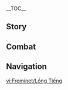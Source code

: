 {{CharacterTabs}}
{{LanguageTabs}}
{{Stub|1={{Meta/VO|rm=1}}}}
__TOC__
==Story==
{{VO/Story
|character           = Freminet
|language            = zh
|language_s          = zh
|language_t          = zh-tw
|name_s              = 菲米尼
|name_t              = 菲米尼

<!-- Hello -->|vo_01_01_title_s    = 初次见面…
|vo_01_01_title_t    = 初次見面…
|vo_01_01_subtitle   = Hello
|vo_01_01_file       = VO_{language}{character} Hello.ogg
|vo_01_01_tx_s       = 你好，我叫菲米尼，是一名潜水员…啊，握手的话就不必了…我是说，不用那么客气。咳、如果你需要勘测水下遗迹或者打捞素材的话，我能为你所用…但其他方面的指派，我可能会让你失望…
|vo_01_01_tx_t       = {{MC|m=你|f=妳}}好，我叫菲米尼，是一名潛水員…啊，握手的話就不必了…我是說，不用那麼客氣。咳、如果{{MC|m=你|f=妳}}需要勘測水下遺蹟或者打撈素材的話，我能為{{MC|m=你|f=妳}}所用…但其他方面的指派，我可能會讓{{MC|m=你|f=妳}}失望…
|vo_01_01_rm_s       = Nǐ hǎo, wǒ jiào Fēimǐní, shì yī míng qiánshuǐyuán... ā, wòshǒu de huà jiù bú bì le... wǒ shì shuō, bù yòng nàme kèqi. Ké 、rúguǒ nǐ xūyào kāncè shuǐxià yíjī huòzhě dǎlāo sùliào de huà, wǒ néng wèi nǐ suǒyòng... dàn qítā fāngmiàn de zhǐpài, wǒ kěnéng huì ràng nǐ shīwàng...
|vo_01_01_rm_t       = 
|vo_02_01_title_s    = 闲聊·海底
|vo_02_01_title_t    = 閒聊·海底
|vo_02_01_subtitle   = Chat: Ocean Depths
|vo_02_01_file       = VO_{language}{character} Chat - Ocean Depths.ogg
|vo_02_01_tx_s       = 想去无人的海底，一个人安静地待着…
|vo_02_01_tx_t       = 想去無人的海底，一個人安靜地待著…
|vo_02_01_rm_s       = Xiǎng qù wúrén de hǎidǐ, yīgè rén ānjìng de dàizhe...
|vo_02_01_rm_t       = 
|vo_02_02_title_s    = 闲聊·原理
|vo_02_02_title_t    = 閒聊·原理
|vo_02_02_subtitle   = Chat: Principles
|vo_02_02_file       = VO_{language}{character} Chat - Principles.ogg
|vo_02_02_tx_s       = 熟悉机械装置的构造与原理，就能够排查故障…但要熟悉一个人却难得多。
|vo_02_02_tx_t       = 熟悉機械裝置的構造與原理，就能夠檢測故障…但要熟悉一個人卻難得多。
|vo_02_02_rm_s       = Shúxī jīxiè zhuāngzhì de gòuzào yǔ yuánlǐ, jiù nénggòu páichá gùzhàng... dàn yào shúxī yīgè rén què nándé duō.
|vo_02_02_rm_t       = 
|vo_02_03_title_s    = 闲聊·家
|vo_02_03_title_t    = 閒聊·家
|vo_02_03_subtitle   = Chat: Home
|vo_02_03_file       = VO_{language}{character} Chat - Home.ogg
|vo_02_03_tx_s       = 无论我在何处漂流，只要那盏炉火亮着，我就有家可归…
|vo_02_03_tx_t       = 無論我在何處漂流，只要那盞爐火亮著，我就有家可歸…
|vo_02_03_rm_s       = Wúlùn wǒ zài héchù piāoliú, zhǐyào nà zhǎn lúhuó liàngzhe, wǒ jiù yǒu jiā kěguī...
|vo_02_03_rm_t       = 
|vo_03_01_title_s    = 下雨的时候…
|vo_03_01_title_t    = 下雨的時候…
|vo_03_01_subtitle   = When It Rains
|vo_03_01_file       = VO_{language}{character} When It Rains.ogg
|vo_03_01_tx_s       = 每到雨天，心情都会沉重不少…
|vo_03_01_tx_t       = 每到雨天，心情都會沉重不少…
|vo_03_01_rm_s       = Měi dào yǔ tiān, xīnqíng dōu huì chénzhòng bùshǎo...
|vo_03_01_rm_t       = 
|vo_03_02_title_s    = 雨过天晴…
|vo_03_02_title_t    = 雨過天晴…
|vo_03_02_subtitle   = After the Rain
|vo_03_02_file       = VO_{language}{character} After the Rain.ogg
|vo_03_02_tx_s       = 雨停了吗？那就好。
|vo_03_02_tx_t       = 雨停了嗎？那就好。
|vo_03_02_rm_s       = Yǔ tíngle ma? Nà jiù hǎo.
|vo_03_02_rm_t       = 
|vo_03_03_title_s    = 打雷的时候…
|vo_03_03_title_t    = 打雷的時候…
|vo_03_03_subtitle   = When Thunder Strikes
|vo_03_03_file       = VO_{language}{character} When Thunder Strikes.ogg
|vo_03_03_tx_s       = 佩伊，我会保护你的。不要怕。
|vo_03_03_tx_t       = 佩伊，我會保護你的。不要怕。
|vo_03_03_rm_s       = Pèiyī, wǒ huì bǎohù nǐ de. Bùyào pà.
|vo_03_03_rm_t       = 
|vo_03_04_title_s    = 下雪的时候…
|vo_03_04_title_t    = 下雪的時候…
|vo_03_04_subtitle   = When It Snows
|vo_03_04_file       = VO_{language}{character} When It Snows.ogg
|vo_03_04_tx_s       = 我是不是应该把潜水头盔戴上…保暖…
|vo_03_04_tx_t       = 我是不是應該把潛水頭盔戴上…保暖…
|vo_03_04_rm_s       = Wǒ shì bùshì yīnggāi bǎ qiánshuǐ tóukē dàishàng... bǎonuǎn...
|vo_03_04_rm_t       = 
|vo_03_05_title_s    = 刮大风了…
|vo_03_05_title_t    = 颳大風了…
|vo_03_05_subtitle   = When the Wind Is Blowing
|vo_03_05_file       = VO_{language}{character} When the Wind Is Blowing.ogg
|vo_03_05_tx_s       = 想钻进海里。
|vo_03_05_tx_t       = 想鑽進海裡。
|vo_03_05_rm_s       = Xiǎng zhuān jìn hǎi lǐ.
|vo_03_05_rm_t       = 
|vo_04_01_title_s    = 早上好…
|vo_04_01_title_t    = 早安…
|vo_04_01_subtitle   = Good Morning
|vo_04_01_file       = VO_{language}{character} Good Morning.ogg
|vo_04_01_tx_s       = 早。请问，有需要我执行的任务吗？没有的话，我准备出门了。
|vo_04_01_tx_t       = 早。請問，有需要我執行的任務嗎？沒有的話，我準備出門了。
|vo_04_01_rm_s       = Zǎo. Qǐngwèn, yǒu xūyào wǒ zhíxíng de rènwù ma? Méiyǒu dehuà, wǒ zhǔnbèi chūmén le.
|vo_04_01_rm_t       = 
|vo_04_02_title_s    = 中午好…
|vo_04_02_title_t    = 午安…
|vo_04_02_subtitle   = Good Afternoon
|vo_04_02_file       = VO_{language}{character} Good Afternoon.ogg
|vo_04_02_tx_s       = 机械内部没有故障，是发条老化了吗？那修起来简单…抱歉，我…呃…你刚才和我说了什么吗？
|vo_04_02_tx_t       = 機械內部沒有故障，是發條老化了嗎？那修起來簡單…抱歉，我…呃…{{MC|m=你|f=妳}}剛才和我說了什麼嗎？
|vo_04_02_rm_s       = Jīxiè nèibù méiyǒu gùzhàng, shì fātiáo lǎohuàle ma? Nà xiū qǐlái jiǎndān... bàoqiàn, wǒ... è... nǐ gāngcái hé wǒ shuōle shénme ma?
|vo_04_02_rm_t       = 
|vo_04_03_title_s    = 晚上好…
|vo_04_03_title_t    = 晚上好…
|vo_04_03_subtitle   = Good Evening
|vo_04_03_file       = VO_{language}{character} Good Evening.ogg
|vo_04_03_tx_s       = 要来一碗海鲜汤吗？是用今天现捕的虾和贝类做的。我不怎么会做饭，但食材新鲜，味道…应该不会太差。
|vo_04_03_tx_t       = 要來一碗海鮮湯嗎？是用今天現捕的蝦和貝類做的。我不怎麼會做飯，但食材新鮮，味道…應該不會太差。
|vo_04_03_rm_s       = Yào lái yī wǎn hǎixiān tāng ma? Shì yòng jīntiān xiànbǔ de xiā hé bèilèi zuò de. Wǒ bùzěnme huì zuòfàn, dàn shíliào xīnxiān, wèidào... yīnggāi bù huì tài chà.
|vo_04_03_rm_t       = 
|vo_04_04_title_s    = 晚安…
|vo_04_04_title_t    = 晚安…
|vo_04_04_subtitle   = Good Night
|vo_04_04_file       = VO_{language}{character} Good Night.ogg
|vo_04_04_tx_s       = 你休息吧。我还想看一会儿书再睡。欸？什么书？这个…唔，是有关潜、潜水的书，有很多技术要点要学…总之，先道晚安了！
|vo_04_04_tx_t       = {{MC|m=你|f=妳}}休息吧。我還想看一會書再睡。欸？什麼書？這個…唔，是有關潛、潛水的書，有很多技術要點要學…總之，先道晚安了！
|vo_04_04_rm_s       = Nǐ xiūxí ba. Wǒ hái xiǎng kàn yīhuìr shū zài shuì. Ēi? Shénme shū? Zhège... ū, shì yǒuguān qián, qiánshuǐ de shū, yǒu hěnduō jìshù yàodiǎn yào xué... zǒngzhī, xiān dào wǎn'ānle!
|vo_04_04_rm_t       = 
|vo_05_01_title_s    = 关于菲米尼自己·潜水
|vo_05_01_title_t    = 關於菲米尼自己·潛水
|vo_05_01_subtitle   = About {character}: Diving
|vo_05_01_file       = VO_{language}{character} About {character} - Diving.ogg
|vo_05_01_tx_s       = 如你所知，我为数不多的强项是潜水，我和汐藻打交道的时间比和人说话的时间还多。它们不会责问，不会流露失望，只安静地陪你一同漂流…水下的世界要比陆上简单许多。
|vo_05_01_tx_t       = 如{{MC|m=你|f=妳}}所知，我為數不多的強項是潛水，我和汐藻打交道的時間比和人說話的時間還多。它們不會責問、不會流露失望，只會安靜地陪{{MC|m=你|f=妳}}一同漂流…水下的世界要比陸上簡單許多。
|vo_05_01_rm_s       = Rú nǐ suǒ zhī, wǒ wèishù bùduō de qiángxiàng shì qiánshuǐ, wǒ hé xī zǎo dǎ jiāodào de shíjiān bǐ hé rén shuōhuà de shíjiān hái duō. Tāmen bù huì zéwèn, bù huì liúlù shīwàng, zhǐ ānjìng de péi nǐ yītóng piāoliú... shuǐxià de shìjiè yào bǐ lùshàng jiǎndān xǔduō.
|vo_05_01_rm_t       = 
|vo_05_02_title_s    = 关于菲米尼自己·发条企鹅
|vo_05_02_title_t    = 關於菲米尼自己·發條企鵝
|vo_05_02_subtitle   = About {character}: Clockwork Penguin
|vo_05_02_friendship = 4
|vo_05_02_file       = VO_{language}{character} About {character} - Clockwork Penguin.ogg
|vo_05_02_tx_s       = 在我感到孤独的夜晚，是佩伊给了我最珍贵的陪伴。我想，或许有其他孩子像我一样，需要一位陪在身边的玩具伙伴。于是，我做了一批发条企鹅，拿去莱舒的发条工坊寄售…听说口碑不错，但销量一般，来购买的反倒是成年人居多…唉。
|vo_05_02_tx_t       = 在我感到孤獨的夜晚，是佩伊給了我最珍貴的陪伴。我想，或許有其他孩子像我一樣，需要一位陪在身邊的玩具夥伴。於是，我做了一批發條企鵝，拿去萊舒的發條工坊寄售…聽說口碑不錯，但銷量普通，來購買的反倒是成年人居多…唉。
|vo_05_02_rm_s       = Zài wǒ gǎndào gūdú de yèwǎn, shì Pèiyī gěile wǒ zuì zhēnguì de péibàn. Wǒ xiǎng, huòxǔ yǒu qítā háizi xiàng wǒ yīyàng, xūyào yī wèi péi zài shēnbiān de wánjù huǒbàn. Yúshì, wǒ zuòle yī pī fātiáo qǐ'é, ná qù Láishù de fātiáo gōngfāng jìshòu... tīng shuō kǒubēi bùcuò, dàn xiāoliàng yībān, lái gòumǎi de fǎndào shì chéngnián rén jūduō... āi.
|vo_05_02_rm_t       = 
|vo_06_01_title_s    = 关于我们·命令
|vo_06_01_title_t    = 關於我們·命令
|vo_06_01_subtitle   = About Us: Orders
|vo_06_01_file       = VO_{language}{character} About Us - Orders.ogg
|vo_06_01_tx_s       = 「命令」就像是背在我身后的发条，离开它反而令我不习惯。如果有任何对我的安排，请你一定不要顾虑。
|vo_06_01_tx_t       = 「命令」就像是背在我身後的發條，離開它反而令我不習慣。如果有任何對我的安排，請{{MC|m=你|f=妳}}一定不要顧慮。
|vo_06_01_rm_s       = "Mìnglìng" jiù xiàng shì bēi zài wǒ shēn hòu de fātiáo, líkāi tā fǎn'ér lìng wǒ bù xíguàn. Rúguǒ yǒu rènhé duì wǒ de ānpái, qǐng nǐ yīdìng bùyào gùlǜ.
|vo_06_01_rm_t       = 
|vo_06_02_title_s    = 关于我们·同伴
|vo_06_02_title_t    = 關於我們·同伴
|vo_06_02_subtitle   = About Us: Companionship
|vo_06_02_friendship = 6
|vo_06_02_file       = VO_{language}{character} About Us - Companionship.ogg
|vo_06_02_tx_s       = 让我多了解一点你的事吧。你的爱好、口味，喜欢的颜色，想养的动物…既然你是我的「同伴」，那我们之间的联结，就比齿轮与机关更紧密了。
|vo_06_02_tx_t       = 讓我多瞭解一點{{MC|m=你|f=妳}}的事吧。{{MC|m=你|f=妳}}的愛好、口味、喜歡的顏色、想養的動物…既然{{MC|m=你|f=妳}}是我的「同伴」，那我們之間的聯結，就比齒輪與機關更緊密了。
|vo_06_02_rm_s       = Ràng wǒ duō liǎojiě yīdiǎn nǐ de shì ba. Nǐ de àihào, kǒuwèi, xǐhuān de yánsè, xiǎng yǎng de dòngwù... jìrán nǐ shì wǒ de "tóngbàn", nà wǒmen zhī jiān de liánjié, jiù bǐ chǐlún yǔ jīguān gèng jǐnmìle.
|vo_06_02_rm_t       = 
|vo_07_01_title_s    = 关于「神之眼」…
|vo_07_01_title_t    = 關於「神之眼」…
|vo_07_01_subtitle   = About the [[Vision]]
|vo_07_01_friendship = 4
|vo_07_01_file       = VO_{language}{character} About the Vision.ogg
|vo_07_01_tx_s       = 自从有了「神之眼」，我潜水已经不再需要使用头盔。但我却离不开它。它将我与外界的嘈杂隔绝，让我感到安全。「神之眼」、头盔…还有佩伊，我的呼吸，一直在借助它们的力量。
|vo_07_01_tx_t       = 自從有了「神之眼」，我潛水已經不再需要使用頭盔。但我卻離不開它。它將我與外界的嘈雜隔絕，讓我感到安全。「神之眼」、頭盔…還有佩伊，我的呼吸，一直在藉助它們的力量。
|vo_07_01_rm_s       = Zìcóng yǒule "shénzhīyǎn", wǒ qiánshuǐ yǐjīng bù zài xūyào shǐyòng tóukǔi. Dàn wǒ què líbùkāi tā. Tā jiāng wǒ yǔ wàijiè de cáozá géjué, ràng wǒ gǎndào ānquán. "Shénzhīyǎn", tóukǔi... hái yǒu Pèiyī, wǒ de hūxī, yīzhí zài jièzhù tāmen de lìliàng.
|vo_07_01_rm_t       = 
|vo_07_02_title_s    = 有什么想要分享…
|vo_07_02_title_t    = 有什麼想要分享…
|vo_07_02_subtitle   = Something to Share
|vo_07_02_file       = VO_{language}{character} Something to Share.ogg
|vo_07_02_tx_s       = 透过海水望天，阳光也不会那么刺眼。所以，我才总是愿意待在水里。
|vo_07_02_tx_t       = 透過海水望天，陽光也不會那麼刺眼。所以，我才總是願意待在水裡。
|vo_07_02_rm_s       = Tòuguò hǎishuǐ wàng tiān, yángguāng yě bù huì nàme cìyǎn. Suǒyǐ, wǒ cái zǒng shì yuànyì dāi zài shuǐ lǐ.
|vo_07_02_rm_t       = 
|vo_07_03_title_s    = 感兴趣的见闻·苍晶螺
|vo_07_03_title_t    = 感興趣的見聞·蒼晶螺
|vo_07_03_subtitle   = Interesting Things: [[Beryl Conch]]es
|vo_07_03_file       = VO_{language}{character} Interesting Things - Beryl Conches.ogg
|vo_07_03_tx_s       = 我曾在水下见到过许多苍晶螺，盯着那些精致细巧的纹路，不知不觉就忘记了时间。这么美丽的生物已经变成了化石，那我们周围的景色，是不是早晚也会沉入深海之下呢？
|vo_07_03_tx_t       = 我曾在水下看過許多蒼晶螺。盯著那些精緻細巧的紋路，不知不覺就忘記了時間。這麼美麗的生物已經變成了化石，那我們周圍的景色，是不是遲早也會沉入深海之下呢？
|vo_07_03_rm_s       = Wǒ céng zài shuǐxià jiàndào guò xūduō cāngjīng luó, dīngzhe nàxiē jīngzhì xìqiǎo de wénlù, bùzhī bùjué jiù wàngjìle shíjiān. Zhème měilì de shēngwù yǐjīng biàn chéngle huàshí, nà wǒmen zhōuwéi de jǐngsè, shì bùshì zǎowǎn yě huì chénrù shēnhǎi zhī xià ne?
|vo_07_03_rm_t       = 
|vo_07_04_title_s    = 感兴趣的见闻·幽光星星
|vo_07_04_title_t    = 感興趣的見聞·幽光星星
|vo_07_04_subtitle   = Interesting Things: Lumitoile
|vo_07_04_file       = VO_{language}{character} Interesting Things - Lumitoile.ogg
|vo_07_04_tx_s       = 幽光星星总是会依附在其他东西之上，有时是礁石，有时是码头，更多时候则是庞大的水下建筑群。你说，它们是不是就像飞萤靠近光源那样，对人类心存向往呢？
|vo_07_04_tx_t       = 幽光星星總是會依附在其他東西之上，有時是礁石，有時是碼頭，更多時候則是龐大的水下建築群。{{MC|m=你|f=妳}}說，它們是不是就像飛螢靠近光源那樣，對人類心存嚮往呢？
|vo_07_04_rm_s       = Yōuguāng xīngxīng zǒng shì huì yīfù zài qítā dōngxi zhī shàng, yǒushí shì jiāoshí, yǒushí shì mǎtóu, gèng duō shíhòu zé shì pángdà de shuǐxià jiànzhú qún. Nǐ shuō, tāmen shì bùshì jiù xiàng fēiyíng kàojìn guāngyuán nà yàng, duì rénlèi xīncúnxiàngwài méiyou xiàngwài de rénwù qǐngxiān xíngfèn ma?
|vo_07_04_rm_t       = 
|vo_08_01_title_s    = 关于「父亲」·眼泪
|vo_08_01_title_t    = 關於「父親」·眼淚
|vo_08_01_subtitle   = About "[[Arlecchino|Father]]": Tears
|vo_08_01_friendship = 4
|vo_08_01_file       = VO_{language}{character} About Father - Tears.ogg
|vo_08_01_tx_s       = 「父亲」不喜欢孩子们哭，说眼泪是感性和软弱的混合物。被「父亲」训斥过后，我总要忍到水下才敢哭出来。还好海露花会陪着我。
|vo_08_01_tx_t       = 「父親」不喜歡孩子們哭，說眼淚是感性和軟弱的混合物。被「父親」訓斥過後，我總要忍到水下才敢哭出來，還好海露花會陪著我。
|vo_08_01_rm_s       = "Fùqīn" bù xǐhuān háizimen kū, shuō yǎnlèi shì gǎnxìng hé ruǎnruò de hùnhéwù. Bèi "fùqīn" xùnzhèguòhòu, wǒ zǒngyào rěn dào shuǐ xià cái dǎre chūlái. Hái hǎo hǎilùhuā huì péizhe wǒ.
|vo_08_01_rm_t       = 
|vo_08_02_title_s    = 关于「父亲」·教导
|vo_08_02_title_t    = 關於「父親」·教導
|vo_08_02_subtitle   = About "Father": Teaching
|vo_08_02_quest      = As Light Rain Falls Without Reason
|vo_08_02_friendship = 6
|vo_08_02_file       = VO_{language}{character} About Father - Teaching.ogg
|vo_08_02_tx_s       = 小时候，我受到的教育是：为了家，我们应该献出自己的生命。自从「父亲」掌权后，这一理念产生了变化。「父亲」说我们每一个人都很重要，必须得重视自己的生命，发挥所有力量，在这个世界上站稳脚跟…说实话，这比单纯服从命令难多了。
|vo_08_02_tx_t       = 小時候，我受到的教育是：為了家，我們應該獻出自己的生命。自從「父親」掌權後，這一理念產生了變化。「父親」說我們每一個人都很重要，必須重視自己的生命，發揮所有力量，在這個世界上站穩腳跟…說實話，這比單純服從命令難多了。
|vo_08_02_rm_s       = Xiǎoshíhòu, wǒ shòudào de jiàoyù shì: Wèile jiā, wǒmen yīnggāi xiànchū zìjǐ de shēngmìng. Zìcóng "fùqīn" zhǎngquán hòu, zhè yī lǐniàn chǎnshēng le biànhuà. "Fùqīn" shuō wǒmen měiyīgè rén dōu hěn zhòngyào, bìxū dé zhòngshì zìjǐ de shēngmìng, fāhuī suǒyǒu lìliàng, zài zhège shìjiè shàng zhànwěi jiǎojiǎo... Shuō shíhuà, zhè bǐ dānchún fúcóng mìnglìng náng duōle.
|vo_08_02_rm_t       = 
|vo_08_03_title_s    = 关于林尼·表演
|vo_08_03_title_t    = 關於林尼·表演
|vo_08_03_subtitle   = About [[Lyney]]: Magic Shows
|vo_08_03_friendship = 4
|vo_08_03_file       = VO_{language}{character} About Lyney - Magic Shows.ogg
|vo_08_03_tx_s       = 在家里，林尼时常会向我表演一些小魔术。一旦我笑了的话，他就会特别开心，说那个魔术肯定会让观众都满意…我平时真的笑那么少吗？
|vo_08_03_tx_t       = 在家裡，林尼時常會向我表演一些小魔術。一旦我笑了的話，他就會特別開心，說那個魔術一定會讓觀眾都滿意…我平時真的笑那麼少嗎？
|vo_08_03_rm_s       = Zài jiālǐ, Línní shícháng huì xiàng wǒ biǎoyǎn yīxiē xiǎo móshù. Yīdàn wǒ xiàole de huà, tā jiù huì tèbié kāixīn, shuō nàgè móshù kěndìng huì ràng guānzhòng dōu mǎn yì... Wǒ píngcháng zhēn de xiào nàme shǎo ma?
|vo_08_03_rm_t       = 
|vo_08_04_title_s    = 关于林尼·面具
|vo_08_04_title_t    = 關於林尼·面具
|vo_08_04_subtitle   = About Lyney: Mask
|vo_08_04_friendship = 6
|vo_08_04_file       = VO_{language}{character} About Lyney - Mask.ogg
|vo_08_04_tx_s       = 林尼是我们小队中的领袖，总是以哥哥的身份自居…我能看出他硬撑的时候，也尝试过劝他不要一直戴着面具…但他不肯承认，我们还起过争执…从那之后，我就不再触碰这个话题了。
|vo_08_04_tx_t       = 林尼是我們小隊中的領袖，總是以哥哥的身分自居…我能看出他硬撐的時候，也嘗試過勸他不要一直戴著面具…但他不肯承認，我們還起過爭執…從那之後，我就不再觸碰這個話題了。
|vo_08_04_rm_s       = Línní shì wǒmen xiǎo duì zhōng de lǐngxiù, zǒng shì yǐ gēge de shēnfen zìjǔ... Wǒ néng kàn chū tā yìngchēng de shíhòu, yě chángshìguò quàn tā bùyào yīzhí dài zhe miànjù... Dàn tā bù kěn chéngrèn, wǒmen hái qǐguò zhēngzhí... Cóng nà zhīhòu, wǒ jiù bù zài chùpèng zhège huàtíle.
|vo_08_04_rm_t       = 
|vo_08_05_title_s    = 关于琳妮特…
|vo_08_05_title_t    = 關於琳妮特…
|vo_08_05_subtitle   = About [[Lynette]]
|vo_08_05_friendship = 4
|vo_08_05_file       = VO_{language}{character} About Lynette.ogg
|vo_08_05_tx_s       = 同样的任务，如果交给林尼或者琳妮特，他们就能完成得很出色，而我却办不好。琳妮特总宽慰我说大家各有所长，家里那些突然出故障的器械都在靠我维修…哈，我在其他方面也能这么得心应手就好了。
|vo_08_05_tx_t       = 同樣的任務，如果交給林尼或者琳妮特，他們就能完成得很出色，而我卻做不好。琳妮特總會寬慰我說大家各有所長，家裡那些突然故障的器械都在靠我維修…哈，我在其他方面也能這麼得心應手就好了。
|vo_08_05_rm_s       = Tóngyàng de rènwù, rúguǒ jiāogěi Línní huòzhě Línnèitè, tāmen jiù néng wánchéng dé hěn chūsè, ér wǒ què bàn bù hǎo. Línnèitè zǒng kuānwèi wǒ shuō dàjiā gèyǒu suǒcháng, jiālǐ nàxiē tūrán chū gùzhàng de qìxiè dōu zài kào wǒ wèixiū... Hā, wǒ zài qítā fāngmiàn yě néng zhème déxīn yīshǒu jiù hǎole.
|vo_08_05_rm_t       = 
|vo_08_06_title_s    = 关于那维莱特…
|vo_08_06_title_t    = 關於那維萊特…
|vo_08_06_subtitle   = About [[Neuvillette]]
|vo_08_06_friendship = 4
|vo_08_06_file       = VO_{language}{character} About Neuvillette.ogg
|vo_08_06_tx_s       = 有次我浮出海面时，正巧见到最高审判官大人独自站在海边。他或许在想心事，或许在看风景…我当然没问。我只和他匆匆对了一眼就潜回海里了。事后想想像是做了亏心事一样…唉。
|vo_08_06_tx_t       = 有次我浮出海面時，正巧看到最高審判官大人獨自站在海邊。他或許在想心事，或許在看風景…我當然沒問。我只和他匆匆對了一眼就潛回海裡了。事後想想像是做了虧心事一樣…唉。
|vo_08_06_rm_s       = Yǒucì wǒ fúchū hǎimiàn shí, zhèngqiǎo jiàn dào zuìgāo shěnpàn guān dàrén dúzì zhàn zài hǎi biān. Tā huòxǔ zài xiǎng xīnshì, huòxǔ zài kàn fēngjǐng... Wǒ dāngrán méi wèn. Wǒ zhǐ hé tā cōngcōng duìle yīyǎn jiù qián huí hǎilǐle. Shìhòu xiǎngxiǎng xiàng shì zuòle kuīxīn shì yīyàng... Āi.
|vo_08_06_rm_t       = 
|vo_08_07_title_s    = 关于芙宁娜·回避
|vo_08_07_title_t    = 關於芙寧娜·回避
|vo_08_07_subtitle   = About [[Furina]]: Avoiding the Question
|vo_08_07_friendship = 4
|vo_08_07_file       = VO_{language}{character} About Furina - Avoiding the Question.ogg
|vo_08_07_tx_s       = 我…我没法客观地评价水神大人，还是…不说了吧。况且我和她接触得也不多…看法肯定会有偏颇。
|vo_08_07_tx_t       = 我…我沒法客觀地評價水神大人，還是…不說了吧。況且我和她接觸得也不多…看法一定會有偏頗。
|vo_08_07_rm_s       = Wǒ... Wǒ méi fǎ kèguān de píngjià shuǐshén dàrén, háishì... Bù shuōle ba. Kuàng qiě wǒ hé tā jiēchù de yě bù duō... Kànfǎ kěndìng huì yǒu piānpo.
|vo_08_07_rm_t       = 
|vo_08_08_title_s    = 关于芙宁娜·判断
|vo_08_08_title_t    = 關於芙寧娜·判斷
|vo_08_08_subtitle   = About Furina: Verdict
|vo_08_08_friendship = 6
|vo_08_08_file       = VO_{language}{character} About Furina - Verdict.ogg
|vo_08_08_tx_s       = 好吧，我见过水神大人坐在观众席上的样子。在我看来，她说话的时候非常引人瞩目，沉默的时候反倒更耐人寻味…她的眼睛，就像不透光的海底那样，藏着深深的秘密，害怕他人的碰触…我、我乱说的…对不起。
|vo_08_08_tx_t       = 好吧，我看過水神大人坐在觀眾席上的樣子。在我看來，她說話的時候非常引人注目，沉默的時候反倒更耐人尋味…她的眼睛，就像不透光的海底那樣，藏著深深的秘密，害怕他人的碰觸…我、我亂說的…對不起。
|vo_08_08_rm_s       = Hǎo ba, wǒ jiànguo shuǐshén dàrén zuò zài guānzhòng xí shàng de yàngzi. Zài wǒ kàn lái, tā shuōhuà de shíhòu fēicháng yǐnrén zhùmù, chénmò de shíhòu fǎndào gèng nàirén xúnwèi... Tā de yǎnjīng, jiù xiàng bù tòuguāng de hǎidǐ nà yàng, cángzhe shēnshēn de mìmì, hàipà tārén de pèngchù... Wǒ, wǒ luàn shuō de... Duìbùqǐ.
|vo_08_08_rm_t       = 
|vo_08_09_title_s    = 关于娜维娅…
|vo_08_09_title_t    = 關於娜維婭…
|vo_08_09_subtitle   = About [[Navia]]
|vo_08_09_quest      = As Light Rain Falls Without Reason
|vo_08_09_friendship = 4
|vo_08_09_file       = VO_{language}{character} About Navia.ogg
|vo_08_09_tx_s       = 我听林尼聊了事情经过，很感谢你和娜维娅小姐的慷慨与热心，也请代我向她转达…欸？当面道谢？我、我有点…唔，肚子突然疼起来了，抱歉先走一步。
|vo_08_09_tx_t       = 我聽林尼聊了事情經過，很感謝{{MC|m=你|f=妳}}和娜維婭小姐的慷慨與熱心，也請代我向她轉達…欸？當面道謝？我、我有點…唔，肚子突然痛起來了，抱歉先走一步。
|vo_08_09_rm_s       = Wǒ tīng Línnèi liáo le shìqíng jīngguò, hěn gǎnxiè nǐ hé Nàwéiyà xiǎojiě de kāngkǎi yǔ rèxīn, yě qǐng dài wǒ xiàng tā zhuǎndá... Ei? Dāngmiàn dàoxiè? Wǒ, wǒ yǒudiǎn... Ŏ, dùzi tūrán téng qǐláile, bàoqiàn xiān zǒu yībù.
|vo_08_09_rm_t       = 
|vo_08_10_title_s    = 关于夏洛蒂…
|vo_08_10_title_t    = 關於夏洛蒂…
|vo_08_10_subtitle   = About [[Charlotte]]
|vo_08_10_friendship = 4
|vo_08_10_file       = VO_{language}{character} About Charlotte.ogg
|vo_08_10_tx_s       = 不知道为什么，夏洛蒂小姐始终不愿相信我是一名普通的潜水员，反倒觉得我的身世藏有值得报道的「新闻」…是我说谎的时候不够自然吗？
|vo_08_10_tx_t       = 不知道為什麼，夏洛蒂小姐始終不願相信我是一名普通的潛水員，反倒覺得我的身世藏有值得報導的「新聞」…是我說謊的時候不夠自然嗎？
|vo_08_10_rm_s       = Bù zhīdào wèishéme, Xiàluòtè xiǎojiě shǐzhōng bù yuàn xiāngxìn wǒ shì yī míng pǔtōng de qiánshuǐyuán, fǎndào juédé wǒ de shēnshì cáng yǒu zhídé bàodǎo de ‘xīnwén’... Shì wǒ shuōhuǎng de shíhòu bù gòu zìrán ma?
|vo_08_10_rm_t       = 
|vo_08_11_title_s    = 关于克洛琳德…
|vo_08_11_title_t    = 關於克洛琳德…
|vo_08_11_subtitle   = About [[Clorinde]]
|vo_08_11_quest      = Cataclysm's Quickening
|vo_08_11_friendship = 4
|vo_08_11_file       = VO_{language}{character} About Clorinde.ogg
|vo_08_11_tx_s       = 克洛琳德小姐对我有救命之恩，却说不需要我做任何「报答」。给别人添了麻烦，到头来只能空洞地道谢…这种感觉，真不好受啊。
|vo_08_11_tx_t       = 克洛琳德小姐對我有救命之恩，卻說不需要我做任何「報答」。給別人添了麻煩，到頭來只能空洞地道謝…這種感覺，真難受啊！
|vo_08_11_rm_s       = Kèluólíndé xiǎojiě duì wǒ yǒu jiùmìng zhī ēn, què shuō bù xūyào wǒ zuò rènhé ‘bàodá’. Gěi biérén tiānle máfan, dàotóulái zhǐ néng kōngdòng de dàoxiè... Zhè zhǒng gǎnjué, zhēn bù hǎo shòu a.
|vo_08_11_rm_t       = 
|vo_08_12_title_s    = 关于夏沃蕾…
|vo_08_12_title_t    = 關於夏沃蕾…
|vo_08_12_subtitle   = About [[Chevreuse]]
|vo_08_12_friendship = 4
|vo_08_12_file       = VO_{language}{character} About Chevreuse.ogg
|vo_08_12_tx_s       = 听说夏沃蕾小姐常去博蒙特工坊，为火枪购置最昂贵精细的零件。我要是能挣到很多钱的话，说不定也能给佩伊换上性能更好的零件了吧。
|vo_08_12_tx_t       = 聽說夏沃蕾小姐常去博蒙特工坊，為火槍購置最昂貴精細的零件。我要是能賺到很多錢的話，說不定也能為佩伊換上性能更好的零件了吧。
|vo_08_12_rm_s       = tīngshuō xiàwòléi xiǎojiě cháng qù bóméng téngōngfáng, wèi huǒ qiāng gòumǐ zhì ěn guì jīngfì de língjiàn. wǒ yàoshi néng zhèng dào hěnduō qián dehuà, shuō bùdìng yě néng gěi pèi yī huàn shàng xìngnéng gèng hǎo de língjiànle ba.
|vo_08_12_rm_t       = 
|vo_09_01_title_s    = 想要了解菲米尼·其一
|vo_09_01_title_t    = 想要瞭解菲米尼·其一
|vo_09_01_subtitle   = More About {character}: I
|vo_09_01_file       = VO_{language}{character} More About {character} - 01.ogg
|vo_09_01_tx_s       = 请原谅。我讲不出什么有趣的故事…说了也会扫你兴致…
|vo_09_01_tx_t       = 請原諒。我講不出什麼有趣的故事…說了也會掃{{MC|m=你|f=妳}}興致…
|vo_09_01_rm_s       = Qǐng yuánliàng. Wǒ jiǎng bù chū shénme yǒuqù de gùshi... Shuōle yě huì sǎ nǐ xìngzhì...
|vo_09_01_rm_t       = 
|vo_09_02_title_s    = 想要了解菲米尼·其二
|vo_09_02_title_t    = 想要瞭解菲米尼·其二
|vo_09_02_subtitle   = More About {character}: II
|vo_09_02_friendship = 3
|vo_09_02_file       = VO_{language}{character} More About {character} - 02.ogg
|vo_09_02_tx_s       = 要是你答应不看着我，或者允许我戴上头盔的话…我可以试着说下去。心理素质是一方面…但更主要的原因，恐怕是我习惯了逃避自己的过去…
|vo_09_02_tx_t       = 要是{{MC|m=你|f=妳}}答應不看著我，或者允許我戴上頭盔的話…我可以試著說下去。心理素質是一方面…但更主要的原因，恐怕是我習慣了逃避自己的過去…
|vo_09_02_rm_s       = yàoshi nǐ dāyìng bù kàn zhe wǒ, huòzhě yǔnxǔ wǒ dài shàng tóukuī dehuà… wǒ kěyǐ shìzhe shuō xiàqù. xīnlǐ sùzhì shì yī fāngmiàn…dàn gèng zhùyào de yuányīn, kǒngpà shì wǒ xíguànle táo bì zìjǐ de guòqù…
|vo_09_02_rm_t       = 
|vo_09_03_title_s    = 想要了解菲米尼·其三
|vo_09_03_title_t    = 想要瞭解菲米尼·其三
|vo_09_03_subtitle   = More About {character}: III
|vo_09_03_quest      = As Light Rain Falls Without Reason
|vo_09_03_friendship = 4
|vo_09_03_file       = VO_{language}{character} More About {character} - 03.ogg
|vo_09_03_tx_s       = 书上说，人死后会化作天上的星辰，遥望人世…我讨厌自己的亲生父亲，他抛下了我和母亲，我不在乎他…但如果母亲在天上看见她用生命保护下来的孩子如此怯弱，躲在另一个屋檐下那么久，也没有成长为独当一面的样子，她会不会…对我感到失望呢？
|vo_09_03_tx_t       = 書上說，人死後會化作天上的星辰，遙望人世…我討厭自己的親生父親，他拋下了我和母親，我不在乎他…但如果母親在天上看見她用生命保護下來的孩子如此怯弱，躲在另一個屋簷下那麼久，也沒有成長為獨當一面的樣子，她會不會…對我感到失望呢？
|vo_09_03_rm_s       = shū shàng shuō, rén sǐhòu huì huà zuò tiānshàng de xīngchén, yáowàng rén shì… wǒ tǎoyàn zìjǐ de qīnshēng fùqīn, tā pā xiàle wǒ hé mǔqīn, wǒ bùzàiyú tā…dàn rúguǒ mǔqīn zài tiānshàng kànjiàn tā yòng shēngmìng bǎohù xiàlái de háizi rúcǐ qiè ruò, duǒ zài lìng yīgè wūyán xià nàme jiǔ, yě méiyǒu chéngzhǎng wèi dú dāng yīmiàn de yàngzi, tā huì bù huì…duì wǒ gǎndào shīwàng ne?
|vo_09_03_rm_t       = 
|vo_09_04_title_s    = 想要了解菲米尼·其四
|vo_09_04_title_t    = 想要瞭解菲米尼·其四
|vo_09_04_subtitle   = More About {character}: IV
|vo_09_04_quest      = As Light Rain Falls Without Reason
|vo_09_04_friendship = 5
|vo_09_04_file       = VO_{language}{character} More About {character} - 04.ogg
|vo_09_04_tx_s       = 我不太想回忆前任院长管理时期的「家」。只能说…躲进海里的习惯，就是那时候养成的…但「父亲」不仅改变了我，也改变了我对「家」的看法…后来林尼和琳妮特也成为了我们的「家人」…那是我第一次遇到能交心的伙伴。
|vo_09_04_tx_t       = 我不太想回憶前任院長管理時期的「家」。只能說…躲進海裡的習慣，就是那時候養成的…但「父親」不僅改變了我，也改變了我對「家」的看法…後來林尼和琳妮特也成為了我們的「家人」…那是我第一次遇到能交心的夥伴。
|vo_09_04_rm_s       = wǒ bù tài xiǎng huíyì qiánrèn yuànzhǎng guǎnlǐ shíqí de "jiā". zhǐ néng shuō…duǒ jìn hǎi lǐ de xíguàn, jiùshì nà shíhòu yǎngchéngle…dàn "fùqīn" bùjǐn gǎibiànle wǒ, yě gǎibiànle wǒ duì "jiā" de kànfǎ…hòulái lín ní hé lín nìtè yě chéngwéile wǒmen de "jiārén"…nà shì wǒ dì yīcì yùdào néng jiāoxīn de huǒbàn.
|vo_09_04_rm_t       = 
|vo_09_05_title_s    = 想要了解菲米尼·其五
|vo_09_05_title_t    = 想要瞭解菲米尼·其五
|vo_09_05_subtitle   = More About {character}: V
|vo_09_05_quest      = As Light Rain Falls Without Reason
|vo_09_05_friendship = 6
|vo_09_05_file       = VO_{language}{character} More About {character} - 05.ogg
|vo_09_05_tx_s       = 我曾发誓，我会不惜一切地守护现在这个家，一丝一毫都不退让。它不再是前任院长的命令，或者「父亲」的期待…而是我自己的愿望。请你保守「家」的秘密…还有我的愿望。
|vo_09_05_tx_t       = 我曾發誓，我會不惜一切地守護現在這個家，一絲一毫都不退讓。它不再是前任院長的命令，或者「父親」的期待…而是我自己的願望。請{{MC|m=你|f=妳}}保守「家」的秘密…還有我的願望。
|vo_09_05_rm_s       = Wǒ céng fāshì, wǒ huì bù xī yīqiè de shǒuhù xiànzài zhège jiā, yīsī yīháo dōu bù tuìràng. Tā bù zài shàngqián yuànzhǎng de mìnglìng, huòzhě "fùqīn" de qīdài…ér shì wǒ zìjǐ de yuànwàng. Qǐng nǐ bǎoshǒu "jiā" de mìmì…hái yǒu wǒ de yuànwàng.
|vo_09_05_rm_t       = 
|vo_10_01_title_s    = 菲米尼的爱好…
|vo_10_01_title_t    = 菲米尼的愛好…
|vo_10_01_subtitle   = {character}'s Hobbies
|vo_10_01_file       = VO_{language}{character} Hobbies.ogg
|vo_10_01_tx_s       = 除了潜水之外，我还喜欢拆解和改造机械，有时也会把收集来的材料制作成新的发条玩具。佩伊？它更像是我的家人，和我一起长大…是真的。我一直在为它增添更多功能…真希望未来有一天，它能够自由地飞上高空。
|vo_10_01_tx_t       = 除了潛水之外，我還喜歡拆解和改造機械，有時也會把收集來的材料製作成新的發條玩具。佩伊？它更像是我的家人，和我一起長大…是真的。我一直在為它增添更多功能…真希望未來有一天，它能夠自由地飛上高空。
|vo_10_01_rm_s       = Chúle qiánshuǐ zhīwài, wǒ hái xǐhuān chāijiě hé gǎizào jīxiè, yǒushí yě huì bǎ shōují lái de cáiliào zhìzuò chéng xīn de fātiáo wánjù. Pèi yī? Tā gèng xiàng shì wǒ de jiārén, hé wǒ yīqǐ zhǎngdà… shì zhēnde. Wǒ yīzhí zài wèi tā zēngtiān gèng duō gōngnéng…zhēn xīwàng wèilái yǒu yītiān, tā nénggòu zìyóu de fēi shàng gāokōng.
|vo_10_01_rm_t       = 
|vo_10_02_title_s    = 菲米尼的烦恼…
|vo_10_02_title_t    = 菲米尼的煩惱…
|vo_10_02_subtitle   = {character}'s Troubles
|vo_10_02_file       = VO_{language}{character} Troubles.ogg
|vo_10_02_tx_s       = …真难回答啊。既可以说我没有亟待解决的问题，又可以说我身上麻烦重重。即使将我自己看作一台橱窗里的发条玩偶，我也想不出要从哪里开始维修…症结可能还是会落回…我太弱小了吧。
|vo_10_02_tx_t       = …真難回答啊。既可以說我沒有亟待解決的問題，又可以說我身上麻煩重重。即使將我自己看作一臺櫥窗裡的發條玩偶，我也想不出要從哪裡開始維修…癥結可能還是會落回…我太弱小了吧。
|vo_10_02_rm_s       = …Zhen nán huídá a. Jì kěyǐ shuō wǒ méiyǒu jídài jiějué de wèntí, xiě kěyǐ shuō wǒ shēnshang máfan chóngchóng. Jí shǐ jiāng wǒ zìjǐ kànzuò yī tái chúchuān lǐ de fātiáo wánǒu, wǒ yě xiǎng bù chū yào cóng nǎlǐ kāishǐ wéixiū… zhèngjié kěnéng hái shì huì luò huí…wǒ tài ruòxiǎo le ba.
|vo_10_02_rm_t       = 
|vo_10_03_title_s    = 喜欢的食物…
|vo_10_03_title_t    = 喜歡的食物…
|vo_10_03_subtitle   = Favorite Food
|vo_10_03_file       = VO_{language}{character} Favorite Food.ogg
|vo_10_03_tx_s       = 鱼、虾之类的海鲜…螃蟹也可以。我很高兴自己和林尼、琳妮特他们口味相近，大家能吃到一起去…在烹饪形式的选择上，我会尊重他们的意见。
|vo_10_03_tx_t       = 魚、蝦之類的海鮮…螃蟹也可以。我很高興自己和林尼、琳妮特他們口味相近，大家能享受同樣的美味…在烹飪形式的選擇上，我會尊重他們的意見。
|vo_10_03_rm_s       = Yú, xiā zhīlèi de hǎixiān… pángxiè yě kěyǐ. Wǒ hěn gāoxìng zìjǐ hé lín ní, lín nìtè tāmen kǒuwèi xiāngjìn, dàjiā néng chī dào yīqǐ qù…zài pēngzhǔn xíngshì de xuǎnzé shàng, wǒ huì zūnzhòng tāmen de yìjiàn.
|vo_10_03_rm_t       = 
|vo_10_04_title_s    = 讨厌的食物…
|vo_10_04_title_t    = 討厭的食物…
|vo_10_04_subtitle   = Least Favorite Food
|vo_10_04_file       = VO_{language}{character} Least Favorite Food.ogg
|vo_10_04_tx_s       = 我不太能喝咖啡。一旦超过半杯，没过多久，心脏就会跳得很快，呼吸也没法恢复平稳。人们常说咖啡有提神的效用，但对我来说，它更像是一种折磨…
|vo_10_04_tx_t       = 我不太能喝咖啡。一旦超過半杯，沒過多久，心臟就會跳得很快，呼吸也沒法恢復平穩。人們常說咖啡有提神的效用，但對我來說，它更像是一種折磨…
|vo_10_04_rm_s       = Wǒ bù tài néng hē kāfēi. Yīdàn chāoguò bàn bēi, méiguò duō jiǔ, xīnzàng jiù huì tiào dé hěn kuài, hūxī yě méifǎ huīfù pínjūn. Rénmen cháng shuō kāfēi yǒu tíshén de xiàoyòng, dàn duì wǒ láishuō, tā gèng xiàng shì yīzhǒng zhémó…
|vo_10_04_rm_t       = 
|vo_11_01_title_s    = 收到赠礼·其一
|vo_11_01_title_t    = 收到贈禮·其一
|vo_11_01_subtitle   = Receiving a Gift: I
|vo_11_01_file       = VO_{language}{character} Receiving a Gift - 01.ogg
|vo_11_01_tx_s       = 好吃。好吃到让人舍不得吃完。
|vo_11_01_tx_t       = 好吃。好吃到讓人捨不得吃完。
|vo_11_01_rm_s       = Hǎochī. Hǎochī dào rànɡ rén shěbùdé chī wán.
|vo_11_01_rm_t       = 
|vo_11_02_title_s    = 收到赠礼·其二
|vo_11_02_title_t    = 收到贈禮·其二
|vo_11_02_subtitle   = Receiving a Gift: II
|vo_11_02_file       = VO_{language}{character} Receiving a Gift - 02.ogg
|vo_11_02_tx_s       = 烹饪是你的爱好吗？所以你才会不断投入心血，做出这些美味的菜肴。
|vo_11_02_tx_t       = 烹飪是{{MC|m=你|f=妳}}的愛好嗎？所以{{MC|m=你|f=妳}}才會不斷投入心血，做出這些美味的料理。
|vo_11_02_rm_s       = Pēnɡrèn shì nǐ de àihào mɑ? Suǒyǐ nǐ cái huì bùduàn tóurù xīnxuè, zuò chū zhèxiē měiwèi de càiyáo.
|vo_11_02_rm_t       = 
|vo_11_03_title_s    = 收到赠礼·其三
|vo_11_03_title_t    = 收到贈禮·其三
|vo_11_03_subtitle   = Receiving a Gift: III
|vo_11_03_file       = VO_{language}{character} Receiving a Gift - 03.ogg
|vo_11_03_tx_s       = 对不起，刚才我有一瞬间想要逃走。明明是你辛苦做出来的东西…
|vo_11_03_tx_t       = 對不起，剛才我有一瞬間想要逃走。明明是{{MC|m=你|f=妳}}辛苦做出來的東西…
|vo_11_03_rm_s       = Duìbùqǐ, ɡānɡcái wǒ yǒu yī shùnjiān xiǎnɡ yào táozǒu. Mínɡminɡ shì nǐ xīnkǔ zuò chūlái de dōnɡxi…
|vo_11_03_rm_t       = 
|vo_12_01_title_s    = 生日…
|vo_12_01_title_t    = 生日…
|vo_12_01_subtitle   = Birthday
|vo_12_01_file       = VO_{language}{character} Birthday.ogg
|vo_12_01_tx_s       = 你愿意跟我去个地方吗？我知道一片水域，景色特别漂亮，甚至比书里描绘的世界更加梦幻。我在那里有个秘密基地，还养了一些会发光的海洋生物…我想陪你度过一个不一样的生日，最后再说出那句祝福…能给我这个机会吗？
|vo_12_01_tx_t       = {{MC|m=你|f=妳}}願意跟我去個地方嗎？我知道一片水域，景色非常漂亮，甚至比書裡描繪的世界更加夢幻。我在那裡有個秘密基地，還養了一些會發光的海洋生物…我想陪{{MC|m=你|f=妳}}度過一個不一樣的生日，最後再說出那句祝福…能給我這個機會嗎？
|vo_12_01_rm_s       = Nǐ yuànyì gēn wǒ qù gè dìfang ma? Wǒ zhīdào yīpiàn shuǐyù, jǐngsè tèbié piàoliang, shènzhì bǐ shū lǐ miáohuì de shìjiè gèngjiā mènghuàn. Wǒ zài nàlǐ yǒu gè mìmì jīdì, hái yǎng le yīxiē huì fāguāng de hǎiyáng shēngwù… Wǒ xiǎng péi nǐ dùguò yī gè bù yīyàng de shēngrì, zuìhòu zài shuō chū nà jù zhùfú… Néng gěi wǒ zhège jīhuì ma?
|vo_12_01_rm_t       = 
|vo_13_01_title_s    = 突破的感受·起
|vo_13_01_title_t    = 突破的感受·起
|vo_13_01_subtitle   = Feelings About Ascension: Intro
|vo_13_01_ascension  = 1
|vo_13_01_file       = VO_{language}{character} Feelings About Ascension - 01.ogg
|vo_13_01_tx_s       = 真的…可以吗？
|vo_13_01_tx_t       = 真的…可以嗎？
|vo_13_01_rm_s       = Zhēnde… kěyǐ mɑ？
|vo_13_01_rm_t       = 
|vo_13_02_title_s    = 突破的感受·承
|vo_13_02_title_t    = 突破的感受·承
|vo_13_02_subtitle   = Feelings About Ascension: Building Up
|vo_13_02_ascension  = 2
|vo_13_02_file       = VO_{language}{character} Feelings About Ascension - 02.ogg
|vo_13_02_tx_s       = 即使不为我做这些，我也会服从你的。
|vo_13_02_tx_t       = 即使不為我做這些，我也會服從{{MC|m=你|f=妳}}的。
|vo_13_02_rm_s       = Jíshǐ bù wèi wǒ zuò zhèxiē, wǒ yě huì fúcónɡ nǐ de.
|vo_13_02_rm_t       = 
|vo_13_03_title_s    = 突破的感受·转
|vo_13_03_title_t    = 突破的感受·轉
|vo_13_03_subtitle   = Feelings About Ascension: Climax
|vo_13_03_ascension  = 4
|vo_13_03_file       = VO_{language}{character} Feelings About Ascension - 03.ogg
|vo_13_03_tx_s       = 你的时间和精力非常宝贵，拿去陪别人会更好…吧。
|vo_13_03_tx_t       = {{MC|m=你|f=妳}}的時間和精力非常寶貴，拿去陪別人會更好…吧。
|vo_13_03_rm_s       = Nǐ de shíjiān hé jīnlì fēichánɡ bǎozhí, ná qù péi biérén huì ɡènɡ hǎo… bɑ.
|vo_13_03_rm_t       = 
|vo_13_04_title_s    = 突破的感受·合
|vo_13_04_title_t    = 突破的感受·合
|vo_13_04_subtitle   = Feelings About Ascension: Conclusion
|vo_13_04_ascension  = 6
|vo_13_04_file       = VO_{language}{character} Feelings About Ascension - 04.ogg
|vo_13_04_tx_s       = 我不知道如何才能报答你，要怎样表达才足够传递自己的想法…我…我平时练习太少，现在非常害怕会说错话…让你不开心，让你觉得后悔…对不起，我可以什么都不说，就在你身边待一会儿吗？
|vo_13_04_tx_t       = 我不知道如何才能報答{{MC|m=你|f=妳}}，要怎樣表達才足夠傳遞自己的想法…我…我平時練習太少，現在非常害怕會說錯話…讓{{MC|m=你|f=妳}}不開心、讓{{MC|m=你|f=妳}}覺得後悔…對不起，我可以什麼都不說，就在{{MC|m=你|f=妳}}身邊待一會嗎？
|vo_13_04_rm_s       = Wǒ bù zhīdào rúhé cáinénɡ bàodá nǐ, yào zěnyànɡ biǎodá cáinénɡchuánɡdì zìjǐ de xiǎnɡfǎ…wǒ… wǒ pínɡshí liànxí tàishǎo, xiànzài fēichánɡ hàipà huì shuō cuò huà… rànɡ nǐ bù kāixīn，rànɡ nǐ juédé hòuhuǐ… duìbùqǐ，wǒ kěyǐ shénme dōu bù shuō，jiù zài nǐ shēnbiān dāi yīhuǐr mɑ？
|vo_13_04_rm_t       = 
|vo_13_04_tl         = 
}}

==Combat==
{{Combat VO
|character           = Freminet
|language            = zh

<!-- Elemental Skill -->
|skill_1_tx_s        = 佩伊！
|skill_1_tx_t        = 佩伊！
|skill_1_rm          = Pèiyī!
|skill_2_tx_s        = 运转吧。
|skill_2_tx_t        = 運轉吧。
|skill_2_rm          = Yùnzhuǎn ba.
|skill_3_tx_s        = 寒潮将至。
|skill_3_tx_t        = 寒潮將至。
|skill_3_rm          = Háncháo jiāngzhì.
|skill_4_file        = Elemental Skill 1 04, Elemental Skill 1 05, Elemental Skill 1 06

<!-- Elemental Burst -->
|burst_1_tx_s        = 下潜…就绪。
|burst_1_tx_t        = 下潛…就緒。
|burst_1_rm          = Xiàqián... jiùxù.
|burst_2_tx_s        = 清剿…开始。
|burst_2_tx_t        = 清剿…開始。
|burst_2_rm          = Qīngjiǎo... kāishǐ.
|burst_3_tx_s        = 该道别了。
|burst_3_tx_t        = 該道別了。
|burst_3_rm_s        = Gāi dàobiéle.
|burst_3_rm_t        = Gāi dàobiéle.

<!-- Sprint Start -->
|sprint-s_1_file     = Sprint Start 01,Sprint Start 02,Sprint Start 03

<!-- Deploying Wind Glider -->
|glider_1_file       = Deploying Wind Glider 01,Deploying Wind Glider 02,Deploying Wind Glider 03

<!-- Opening Treasure Chest -->
|chest_1_tx_s        = 如果有你不需要的金属碎片或者零件，可以丢给我。
|chest_1_tx_t        = 如果有{{MC|m=你|f=妳}}不需要的金屬碎片或者零件，可以丟給我。
|chest_1_rm_s        = Rúguǒ yǒu nǐ bù xūyào de jīnshǔ suìpiàn huòzhě língjiàn, kěyǐ diū gěi wǒ.
|chest_2_tx_s        = 好多宝藏。
|chest_2_tx_t        = 好多寶藏。
|chest_2_rm          = Hǎoduō bǎozàng.
|chest_3_tx_s        = 分类存放吧。
|chest_3_tx_t        = 分類存放吧。
|chest_3_rm          = Fēnlèi cúnfàng ba.

<!-- Low HP -->
|low-hp_1_tx_s       = 区区疼痛而已。
|low-hp_1_tx_t       = 區區疼痛而已。
|low-hp_1_rm         = Qūqū téngtòng éryǐ.
|low-hp_2_tx_s       = 我还能承受…
|low-hp_2_tx_t       = 我還能承受…
|low-hp_2_rm          = Wǒ hái néng chéngshòu...
|low-hp_3_tx_s       = 要恢复…呼吸节奏。
|low-hp_3_tx_t       = 要恢復…呼吸節奏。
|low-hp_3_rm         = Yào huīfù... hūxī jiézòu.

<!-- Ally Low HP -->
|ally-low-hp_1_tx_s  = 你的伤口…
|ally-low-hp_1_tx_t  = {{MC|m=你|f=妳}}的傷口…
|ally-low-hp_1_rm    = Nǐ de shāngkǒu...
|ally-low-hp_2_tx_s  = 你…要不要…
|ally-low-hp_2_tx_t  = {{MC|m=你|f=妳}}…要不要…
|ally-low-hp_2_rm    = Nǐ... yàobuyào...

<!-- Fallen -->
|fallen_1_tx_s       = 我还是…无处可归…
|fallen_1_tx_t       = 我還是…無處可歸…
|fallen_1_rm         = Wǒ háishì... wúchù-kěguī...
|fallen_2_tx_s       = 要沉入海底了吗？…
|fallen_2_tx_t       = 要沉入海底了嗎？…
|fallen_2_rm         = Yào chénrù hǎidǐ le ma?...
|fallen_3_tx_s       = 「父亲」…
|fallen_3_tx_t       = 「父親」…
|fallen_3_rm         = "Fùqīn"...

<!--Light Hit Taken-->
|hit-l_1_file        = Light Hit Taken 01,Light Hit Taken 02,Light Hit Taken 03,Light Hit Taken 04,Light Hit Taken 05,Light Hit Taken 06

<!-- Heavy Hit Taken -->
|hit-h_1_tx_s        = 不好…
|hit-h_1_tx_t        = 不好…
|hit-h_1_rm          = Bù hǎo...
|hit-h_2_tx_s        = 不要…
|hit-h_2_tx_t        = 不要…
|hit-h_2_rm          = Bùyào...
|hit-h_3_file        = Heavy Hit Taken 03,Heavy Hit Taken 04,Heavy Hit Taken 05, Heavy Hit Taken 06

<!-- Joining Party -->
|join_1_tx_s         = 带我走吧。
|join_1_tx_t         = 帶我走吧。
|join_1_rm_s         = Dài wǒ zǒu ba.
|join_1_rm_t         = Dài wǒ zǒu ba.
|join_2_tx_s         = 命令我吧。
|join_2_tx_t         = 命令我吧。
|join_2_rm           = Mìnglìng wǒ ba.
|join_3_tx_s         = 我还能去哪里呢…
|join_3_tx_t         = 我還能去哪裡呢…
|join_3_rm_s         = Wǒ hái néng qù nǎlǐ ne...
|join_3_rm_t         = Wǒ hái néng qù nǎlǐ ne...

<!-- Character Idles -->
|idle_1_file         = 

<!-- Light Attack -->
|atk-l_1_file        = Light Attack 01,Light Attack 02,Light Attack 03,Light Attack 04,Light Attack 05,Light Attack 06,Light Attack 07

<!-- Mid Attack -->
|atk-m_1_file        = Mid Attack 01,Mid Attack 02,Mid Attack 03

<!-- Heavy Attack -->
|atk-h_1_file        = Heavy Attack 01,Heavy Attack 02,Heavy Attack 03

<!-- Climbing -->
|climb_1_file        = Climbing 01,Climbing 02,Climbing 03

<!-- Climbing Breath -->
|climb-b_1_file      = Climbing Breath 01,Climbing Breath 02,Climbing Breath 03

<!-- Jumping -->
|jump_1_file         = Jumping 01,Jumping 02,Jumping 03,Jumping 04,Jumping 05
}}

==Navigation==
{{Character Navbox|VO-ZH}}

[[vi:Freminet/Lồng Tiếng]]